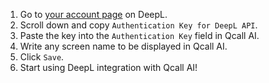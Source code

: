 
1. Go to [your account page](https://www.deepl.com/account/summary) on DeepL.
2. Scroll down and copy `Authentication Key for DeepL API`.
3. Paste the key into the `Authentication Key` field in Qcall AI.
4. Write any screen name to be displayed in Qcall AI.
5. Click `Save`.
6. Start using DeepL integration with Qcall AI!
